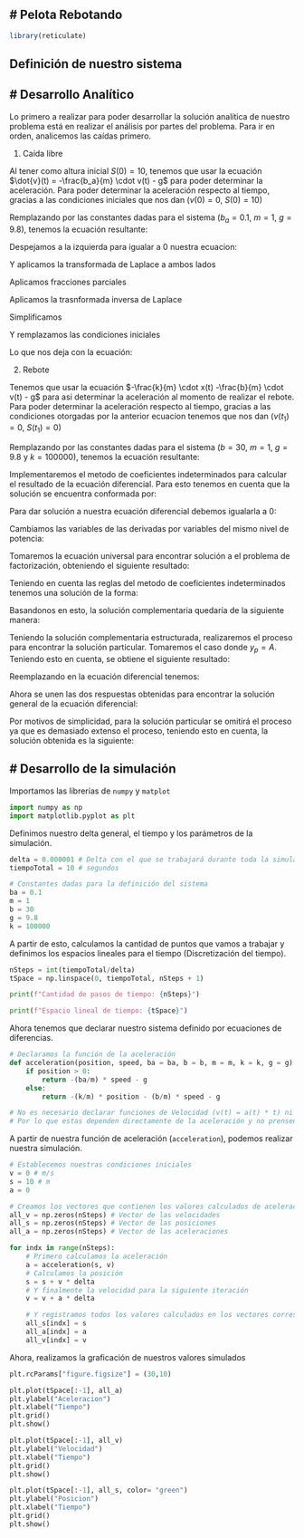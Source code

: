 # **Pelota Rebotando**
---

```r
library(reticulate)
```


## Definición de nuestro sistema

\begin{align}
\large
  \dot{x}(t) = v(t)
\end{align}

\begin{align}
\large
  \dot{v}(t) =
  \begin{cases}
    -\frac{b_a}{m} \cdot v(t) - g & \text{si  $x(t) > 0$} \\
    -\frac{k}{m} \cdot x(t) -\frac{b}{m} \cdot v(t) - g & \text{si $x(t) \leq 0$}
  \end{cases}
\end{align}

# **Desarrollo Analítico**
---

Lo primero a realizar para poder desarrollar la solución analítica de nuestro problema está en realizar el análisis por partes del problema. Para ir en orden, analicemos las caídas primero.

1. Caída libre

Al tener como altura inicial $S(0) = 10$, tenemos que usar la ecuación $\dot{v}(t) = -\frac{b_a}{m} \cdot v(t) - g$ para poder determinar la aceleración. Para poder determinar la aceleración respecto al tiempo, gracias a las condiciones iniciales que nos dan ($v(0)=0$, $S(0)=10$)

Remplazando por las constantes dadas para el sistema ($b_a = 0.1$, $m = 1$, $g = 9.8$), tenemos la ecuación resultante:

\begin{align}
    \dot{v}(t) = -\frac{0.1}{1} \cdot v(t) - 9.8 \\
    10 \cdot \ddot{x}(t) = - \dot{x}(t) - 98
\end{align}

Despejamos a la izquierda para igualar a $0$ nuestra ecuacion:

\begin{align}
    10 \cdot \ddot{x}(t) + \dot{x}(t) + 98 = 0
\end{align}

Y aplicamos la transformada de Laplace a ambos lados

\begin{align}
    \mathscr{L}[10 \cdot \ddot{x}(t) + \dot{x}(t) + 98] = \mathscr{L}[0]
\end{align} 
\begin{align}
    \mathscr{L}[10 \cdot \ddot{x}(t)] + \mathscr{L}[\dot{x}(t)] +  \mathscr{L}[98] =  \mathscr{L}[0] 
\end{align}
\begin{align}
    \frac{98}{s} + 10s^2 \cdot (\mathscr{L}[x(t)](s)) - s \cdot x(0) - \dot{x}(0) + s \cdot 
    (\mathscr{L}[x(t)](s)) - x(0) = 0
\end{align}
\begin{align}
    \mathscr{L}[x(t)](s)) \cdot (10s^2 + s) - x(0) \cdot (s+1) + \frac{98}{s} - \dot{x}(0) =0 
\end{align}
\begin{align}
    \mathscr{L}[x(t)](s)) = \frac{-\frac{98}{s} + \dot{x}(0) + (s+1) \cdot x(0)}{10s^2+s}
\end{align}
\begin{align}
    \mathscr{L}[x(t)](s)) = \frac{-98 + s \cdot \dot{x}(0) + s \cdot (s+1) \cdot x(0)}{s^2(10s+1)}
\end{align}

Aplicamos fracciones parciales

\begin{align}
    \mathscr{L}[x(t)](s)) = -\frac{98}{s^2} + \frac{980}{s} - \frac{9800}{10s+1} + \frac{x(0)}{s} + \frac{10 \cdot 
    \dot{x}(0)}{s} - \frac{100 \cdot \dot{x}(0)}{10s+1} 
\end{align}

Aplicamos la trasnformada inversa de Laplace

\begin{align}
    \mathscr{L}^{-1}[\mathscr{L}[x(t)](s))] = \mathscr{L}^{-1}\left[-\frac{98}{s^2} + \frac{980}{s} - 
    \frac{9800}{10s+1} + \frac{x(0)}{s} + \frac{10 \cdot \dot{x}(0)}{s} - \frac{100 \cdot \dot{x}(0)}{10s+1} \right]
\end{align}
\begin{align}
    x(t) = -98t + 980 - 980 \cdot e^{-t/10}+x(0)+10 \cdot \dot{x}(0)- 10 \cdot e^{-t/10} \cdot \dot{x(0)}
\end{align}

Simplificamos
\begin{align}
    x(t) = -98t + (10 \cdot \dot{x}(0) + 980) \cdot (1 - e^{-t/10}) + x(0)
\end{align}

Y remplazamos las condiciones iniciales

\begin{align}
    x(t) = -98t + (10 \cdot 0 + 980) \cdot (1 - e^{-t/10}) + 10
\end{align}

Lo que nos deja con la ecuación:

\begin{align}
    x(t) = -98t + 990 - 980 \cdot e^{-t/10}
\end{align}

 2. Rebote

Tenemos que usar la ecuación $-\frac{k}{m} \cdot x(t) -\frac{b}{m} \cdot v(t) - g$ para asi determinar la aceleración al momento de realizar el rebote. Para poder determinar la aceleración respecto al tiempo, gracias a las condiciones otorgadas por la anterior ecuacion tenemos que nos dan ($v(t_{1})=0$, $S(t_{1})=0$)

Remplazando por las constantes dadas para el sistema ($b = 30$, $m = 1$, $g = 9.8$ y $k=100000$), tenemos la ecuación resultante:

\begin{align}
    \dot{v}(t) = -1000000\cdot x(t)-{300}\cdot v(t) - 9.8
\end{align}
\begin{align}
    \ddot{x}(t)+{300} \dot{x}(t)+1000000\cdot x(t)= - 9.8
\end{align}

Implementaremos el metodo de coeficientes indeterminados para calcular el resultado de la ecuación diferencial. Para esto tenemos en cuenta que la solución se encuentra conformada por:

\begin{align}
    x = x_{c} + x_{p}
\end{align}

Para dar solución a nuestra ecuación diferencial debemos igualarla a $0$:

\begin{align}
    \ddot{x}(t)+{300} \dot{x}(t) +1000000\cdot x(t)= 0
\end{align}

Cambiamos las variables de las derivadas por variables del mismo nivel de potencia:

\begin{align}
    m^{2}+300\cdot m+1000000= 0
\end{align}

Tomaremos la ecuación universal para encontrar solución a el problema de factorización, obteniendo el siguiente resultado:

\begin{align}
    x = \frac{-b \pm \sqrt{b^{2}-4 \cdot a \cdot c}}{2\cdot a}
\end{align}
\begin{align}
    x = \frac{-300 \pm \sqrt{300^{2}-4 \cdot 1 \cdot 1000000}}{2\cdot 1} 
\end{align}
\begin{align}
    x = \frac{-300 \pm \sqrt{90000-4000000}}{2} 
\end{align}
\begin{align}
    x = \frac{-300 \pm \sqrt{-3100000}}{2}
\end{align}

Teniendo en cuenta las reglas del metodo de coeficientes indeterminados tenemos una solución de la forma:

\begin{align}
    x_{c} = C_{1}\cdot e^{\alpha}\cdot cos({\beta \cdot x}) + C_{2}\cdot e^{\alpha}\cdot sen({\beta \cdot x})
\end{align}

Basandonos en esto, la solución complementaria quedaría de la siguiente manera:

\begin{align}
    x_{c} = C_{1}\cdot e^{-300}\cdot cos({\sqrt{3100000\cdot x}}) + C_{2}\cdot e^{-300}\cdot sen({\sqrt{3100000\cdot x}})
\end{align}

Teniendo la solución complementaria estructurada, realizaremos el proceso para encontrar la solución particular. Tomaremos el caso donde $y_{p}= A$. Teniendo esto en cuenta, se obtiene el siguiente resultado:

\begin{align}
    x_{p} = A
\end{align}
\begin{align}
    \dot{x_{p}} = 0
\end{align}
\begin{align}
    \ddot{x_{p}} = 0
\end{align}

Reemplazando en la ecuación diferencial tenemos:

\begin{align}
    0+{300} \cdot 0+1000000\cdot A= - 9.8
\end{align}
\begin{align}
    1000000\cdot A= - 9.8
\end{align}
\begin{align}
    A = \frac{-9.8}{1000000}
\end{align}
\begin{align}
    A = - \frac{49}{5000000}
\end{align}

Ahora se unen las dos respuestas obtenidas para encontrar la solución general de la ecuación diferencial:

\begin{align}
    x_{c} = C_{1}\cdot e^{-300}\cdot cos({\sqrt{3100000\cdot x}}) + C_{2}\cdot e^{-300}\cdot sen({\sqrt{3100000\cdot x}}) - \frac{49}{5000000}
\end{align}

Por motivos de simplicidad, para la solución particular se omitirá el proceso ya que es demasiado extenso el proceso, teniendo esto en cuenta, la solución obtenida es la siguiente:

\begin{align}
    x = \frac{\frac{147\cdot sen(50\cdot \sqrt{391\cdot x})}{5000000\cdot \sqrt{391}} + \frac{49\cdot cos(50\cdot \sqrt{391\cdot x})}{5000000}}{e^{150\cdot x}} - \frac{49}{5000000}
\end{align}

# **Desarrollo de la simulación**
---

Importamos las librerías de `numpy` y `matplot`

```python
import numpy as np
import matplotlib.pyplot as plt
```

Definimos nuestro delta general, el tiempo y los parámetros de la simulación.

```python
delta = 0.000001 # Delta con el que se trabajará durante toda la simulación
tiempoTotal = 10 # segundos

# Constantes dadas para la definición del sistema
ba = 0.1
m = 1
b = 30
g = 9.8
k = 100000
```

A partir de esto, calculamos la cantidad de puntos que vamos a trabajar y definimos los espacios lineales para el tiempo (Discretización del tiempo).

```python
nSteps = int(tiempoTotal/delta) 
tSpace = np.linspace(0, tiempoTotal, nSteps + 1)

print(f"Cantidad de pasos de tiempo: {nSteps}")

print(f"Espacio lineal de tiempo: {tSpace}")
```

Ahora tenemos que declarar nuestro sistema definido por ecuaciones de diferencias. 

```python
# Declaramos la función de la aceleración
def acceleration(position, speed, ba = ba, b = b, m = m, k = k, g = g):
    if position > 0:
        return -(ba/m) * speed - g
    else:
        return -(k/m) * position - (b/m) * speed - g

# No es necesario declarar funciones de Velocidad (v(t) = a(t) * t) ni posición (s(t) = v(t) * t)
# Por lo que estas dependen directamente de la aceleración y no prensentan condiciones especiales
```

A partir de nuestra función de aceleración (`acceleration`), podemos realizar nuestra simulación.

```python
# Establecemos nuestras condiciones iniciales
v = 0 # m/s
s = 10 # m
a = 0

# Creamos los vectores que contienen los valores calculados de aceleración, velocidad y posición
all_v = np.zeros(nSteps) # Vector de las velocidades
all_s = np.zeros(nSteps) # Vector de las posiciones
all_a = np.zeros(nSteps) # Vector de las aceleraciones

for indx in range(nSteps):
    # Primero calculamos la aceleración
    a = acceleration(s, v)
    # Calculamos la posición 
    s = s + v * delta
    # Y finalmente la velocidad para la siguiente iteración
    v = v + a * delta

    # Y registramos todos los valores calculados en los vectores correspondientes
    all_s[indx] = s
    all_a[indx] = a
    all_v[indx] = v

```

Ahora, realizamos la graficación de nuestros valores simulados

```python
plt.rcParams["figure.figsize"] = (30,10)
```

```python
plt.plot(tSpace[:-1], all_a)
plt.ylabel("Aceleracion")
plt.xlabel("Tiempo")
plt.grid()
plt.show()
```

```python
plt.plot(tSpace[:-1], all_v)
plt.ylabel("Velocidad")
plt.xlabel("Tiempo")
plt.grid()
plt.show()
```

```python
plt.plot(tSpace[:-1], all_s, color= "green")
plt.ylabel("Posicion")
plt.xlabel("Tiempo")
plt.grid()
plt.show()
```
